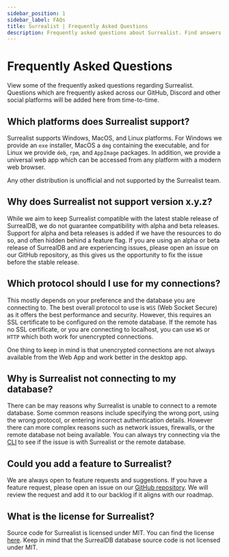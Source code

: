 ---
sidebar_position: 1
sidebar_label: FAQs
title: Surrealist | Frequently Asked Questions
description: Frequently asked questions about Surrealist. Find answers to common questions about Surrealist, the SurrealDB database, and more.
---

# Frequently Asked Questions

View some of the frequently asked questions regarding Surrealist. Questions which are frequently asked across our GitHub, Discord and other social platforms will be added here from time-to-time.

## Which platforms does Surrealist support?

Surrealist supports Windows, MacOS, and Linux platforms. For Windows we provide an `exe` installer, MacOS a `dmg` containing the executable, and for Linux we provide `deb`, `rpm`, and `AppImage` packages.
In addition, we provide a universal web app which can be accessed from any platform with a modern web browser.

Any other distribution is unofficial and not supported by the Surrealist team.

## Why does Surrealist not support version x.y.z?

While we aim to keep Surrealist compatible with the latest stable release of SurrealDB, we do not guarantee compatibility with alpha and beta releases. Support for alpha and beta releases is added
if we have the resources to do so, and often hidden behind a feature flag. If you are using an alpha or beta release of SurrealDB and are experiencing issues, please open an issue on our GitHub repository,
as this gives us the opportunity to fix the issue before the stable release.

## Which protocol should I use for my connections?

This mostly depends on your preference and the database you are connecting to. The best overall protocol to use is `WSS` (Web Socket Secure) as it offers the best performance and security.
However, this requires an SSL certificate to be configured on the remote database. If the remote has no SSL certificate, or you are connecting to localhost, you can use `WS` or `HTTP` which both work for unencrypted connections.

One thing to keep in mind is that unencrypted connections are not always available from the Web App and work better in the desktop app.

## Why is Surrealist not connecting to my database?

There can be may reasons why Surrealist is unable to connect to a remote database. Some common reasons include specifying the wrong port, using the wrong protocol, or entering incorrect authentication details.
However there can more complex reasons such as network issues, firewalls, or the remote database not being available. You can always try connecting via the [CLI](https://deploy-preview-647--surrealdb-docs.netlify.app/docs/surrealdb/cli/) to see if the issue is with Surrealist or the remote database.

## Could you add a feature to Surrealist?

We are always open to feature requests and suggestions. If you have a feature request, please open an issue on our [GitHub repository](https://github.com/surrealdb/surrealist).
We will review the request and add it to our backlog if it aligns with our roadmap.

## What is the license for Surrealist?

Source code for Surrealist is licensed under MIT. You can find the license [here](https://github.com/surrealdb/surrealist/blob/main/LICENSE).
Keep in mind that the SurrealDB database source code is not licensed under MIT.
